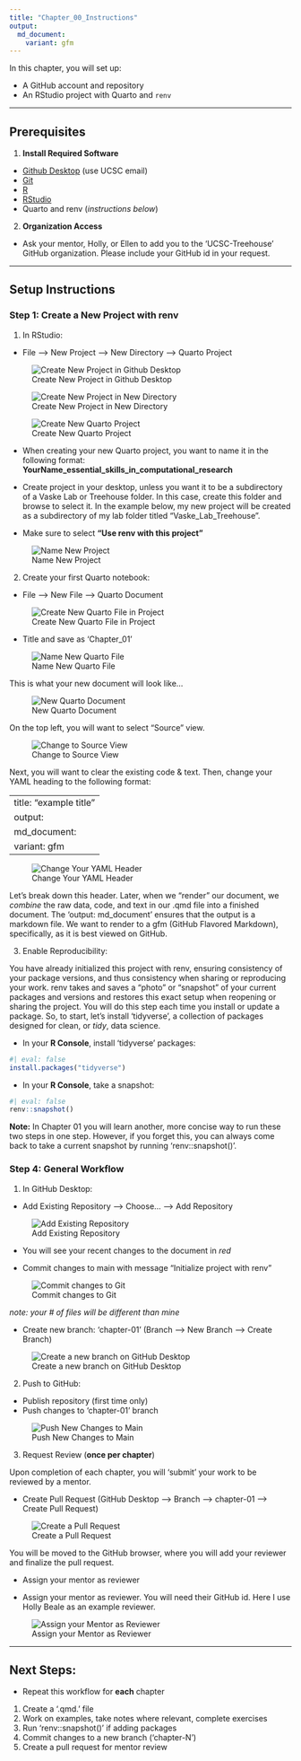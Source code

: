 ```yaml
---
title: "Chapter_00_Instructions"
output: 
  md_document:
    variant: gfm
---
```


In this chapter, you will set up:

-   A GitHub account and repository
-   An RStudio project with Quarto and `renv`

------------------------------------------------------------------------

## Prerequisites

1.  **Install Required Software**

-   [Github Desktop](https://github.com/apps/desktop) (use UCSC email)
-   [Git](https://git-scm.com/downloads)
-   [R](https://www.r-project.org)
-   [RStudio](https://posit.co/download/rstudio-desktop/)
-   Quarto and renv (*instructions below*)

2.  **Organization Access**

-   Ask your mentor, Holly, or Ellen to add you to the 'UCSC-Treehouse'
    GitHub organization.
    Please include your GitHub id in your request.

------------------------------------------------------------------------

## Setup Instructions

### Step 1: Create a New Project with renv

1.  In RStudio:

-   File --\> New Project --\> New Directory --\> Quarto Project

![Create New Project in Github Desktop](Images/create_new_project.png){fig-alt="Image showing file button to create 'New Project'" .border}

![Create New Project in New Directory](Images/project_in_new_directory.png){fig-alt="Image showing button on RStudio to 'Create New Project' within 'New Directory'" .border}

![Create New Quarto Project](Images/new_quarto_project.png){fig-alt="Image showing new Quarto Project button" .border}

-   When creating your new Quarto project, you want to name it in the following format: **YourName_essential_skills_in_computational_research**

-   Create project in your desktop, unless you want it to be a subdirectory of a Vaske Lab or Treehouse folder.
In this case, create this folder and browse to select it.
In the example below, my new project will be created as a subdirectory of my lab folder titled "Vaske_Lab_Treehouse".
-   Make sure to select **"Use renv with this project"**

![Name New Project](Images/name_quarto_project.png){.border
fig-alt="Image showing how to name new Quarto project, put in Vaske or Treehouse folder, and initialize with renv"}

2.  Create your first Quarto notebook:

-   File --\> New File --\> Quarto Document

![Create New Quarto File in Project](Images/create_new_quarto_file.png){.border fig-alt="Image showing how to create a new quarto file in RStudio"
fig-align="center"}

-   Title and save as 'Chapter_01'

![Name New Quarto File](Images/name_new_quarto_file.png){.border fig-alt="Image showing how to name and save a new quarto file in RStudio"}

This is what your new document will look like...

![New Quarto Document](Images/quarto_document.png){.border
fig-alt="Image showing what a newly created quarto document looks like."}

On the top left, you will want to select "Source" view.

![Change to Source View](Images/source_view.png){.border
fig-alt="Switch to source view"}

Next, you will want to clear the existing code & text.
Then, change your YAML heading to the following format:

---
title: "example title"
output: 
  md_document:
    variant: gfm
---

![Change Your YAML Header](Images/yaml_header.png){.border fig-alt="Image showing clear quarto document with corrected YAML header for markdown output"}

Let's break down this header.
Later, when we "render" our document, we *combine* the raw data, code, and text in our .qmd file into a finished document.
The 'output: md_document' ensures that the output is a markdown file.
We want to render to a gfm (GitHub Flavored Markdown), specifically, as it is best viewed on GitHub.

3.  Enable Reproducibility:

You have already initialized this project with renv, ensuring consistency of your package versions, and thus consistency when sharing or reproducing your work.
renv takes and saves a "photo" or "snapshot" of your current packages and versions and restores this exact setup when reopening or sharing the project.
You will do this step each time you install or update a package.
So, to start, let's install 'tidyverse', a collection of packages designed for clean, or *tidy*, data science.

-   In your **R Console**, install 'tidyverse' packages:

```r
#| eval: false
install.packages("tidyverse")
```

-   In your **R Console**, take a snapshot:

```r
#| eval: false
renv::snapshot()
```

**Note:** In Chapter 01 you will learn another, more concise way to run these two steps in one step.
However, if you forget this, you can always come back to take a current snapshot by running 'renv::snapshot()'.

### Step 4: General Workflow

1.  In GitHub Desktop:

-   Add Existing Repository --\> Choose... --\> Add Repository

![Add Existing Repository](Images/add_local_repository.png)

-   You will see your recent changes to the document in *red*

-   Commit changes to main with message "Initialize project with renv"

![Commit changes to Git](Images/commit_changes_to_git.png){.border
fig-alt="Image showing how to commit changes to Git on GitHub Desktop"}

*note: your \# of files will be different than mine*

-   Create new branch: 'chapter-01' (Branch --\> New Branch --\> Create Branch)

![Create a new branch on GitHub
Desktop](Images/create_new_branch.png){.border
fig-alt="Image showing how to create a new branch on GitHub Desktop"}

2.  Push to GitHub:

-   Publish repository (first time only)
-   Push changes to 'chapter-01' branch

![Push New Changes to Main](Images/.png){.border fig-alt="Image showing how to push newest files changes to main branch"}

3.  Request Review (**once per chapter**)

Upon completion of each chapter, you will 'submit' your work to be reviewed by a mentor.

-   Create Pull Request (GitHub Desktop --\> Branch --\> chapter-01 --\> Create Pull Request)

![Create a Pull Request](Images/create_pull_request.png){.border fig-alt="Image showing how to create a new pull request"}

You will be moved to the GitHub browser, where you will add your reviewer and finalize the pull request.

-   Assign your mentor as reviewer


-   Assign your mentor as reviewer.
You will need their GitHub id.
Here I use Holly Beale as an example reviewer.

![Assign your Mentor as Reviewer](Images/add_reviewer_to_pull_request.png){.border fig-alt="Image showing GitHub browser where you will add a reviewer to your new pull request"}

------------------------------------------------------------------------

## Next Steps:

-   Repeat this workflow for **each** chapter

1.  Create a '.qmd.' file
2.  Work on examples, take notes where relevant, complete exercises
3.  Run 'renv::snapshot()' if adding packages
4.  Commit changes to a new branch ('chapter-N')
5.  Create a pull request for mentor review
